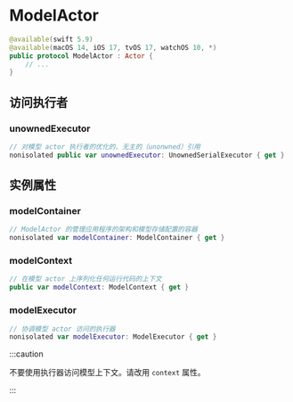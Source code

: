 # ModelActor

<OriginalSource
  title="ModelActor"
  url="https://developer.apple.com/documentation/swiftdata/modelactor"
  summary="用于提供对一致模型（conforming model）的属性的互斥（mutually-exclusive）访问的接口"
/>

```swift
@available(swift 5.9)
@available(macOS 14, iOS 17, tvOS 17, watchOS 10, *)
public protocol ModelActor : Actor {
    // ...
}
```

## 访问执行者

### unownedExecutor

```swift
// 对模型 actor 执行者的优化的、无主的（unonwned）引用
nonisolated public var unownedExecutor: UnownedSerialExecutor { get }
```

## 实例属性

### modelContainer

```swift
// ModelActor 的管理应用程序的架构和模型存储配置的容器
nonisolated var modelContainer: ModelContainer { get }
```

### modelContext

```swift
// 在模型 actor 上序列化任何运行代码的上下文
public var modelContext: ModelContext { get }
```

### modelExecutor

```swift
// 协调模型 actor 访问的执行器
nonisolated var modelExecutor: ModelExecutor { get }
```

:::caution

不要使用执行器访问模型上下文。请改用 `context` 属性。

:::
